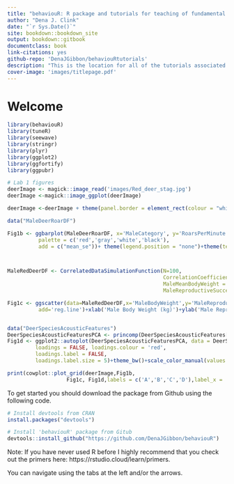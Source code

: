 ```yaml
--- 
title: "behaviouR: R package and tutorials for teaching of fundamental concepts in behavior and ecology"
author: "Dena J. Clink"
date: "`r Sys.Date()`"
site: bookdown::bookdown_site
output: bookdown::gitbook
documentclass: book
link-citations: yes
github-repo: 'DenaJGibbon/behaviouRtutorials'
description: "This is the location for all of the tutorials associated with the behaviouR R package."
cover-image: 'images/titlepage.pdf'
---
```


# Welcome {-}
```r
library(behaviouR)
library(tuneR)
library(seewave)
library(stringr)
library(plyr)
library(ggplot2)
library(ggfortify)
library(ggpubr)

# Lab 1 figures
deerImage <- magick::image_read('images/Red_deer_stag.jpg')
deerImage <-magick::image_ggplot(deerImage)

deerImage <-deerImage + theme(panel.border = element_rect(colour = "white", fill=NA, size=20))

data("MaleDeerRoarDF")

Fig1b <- ggbarplot(MaleDeerRoarDF, x='MaleCategory', y='RoarsPerMinute', fill = 'MaleCategory',
          palette = c('red','gray','white','black'),
          add = c("mean_se"))+ theme(legend.position = "none")+theme(text = element_text(size=10))



MaleRedDeerDF <- CorrelatedDataSimulationFunction(N=100, 
                                                  CorrelationCoefficient= 0.45,
                                                  MaleMeanBodyWeight = 125,
                                                  MaleReproductiveSuccess = 3)

Fig1c <- ggscatter(data=MaleRedDeerDF,x='MaleBodyWeight',y='MaleReproductiveSuccess',
          add='reg.line')+xlab('Male Body Weight (kg)')+ylab('Male Reproductive Success')


data("DeerSpeciesAcousticFeatures")
DeerSpeciesAcousticFeaturesPCA <- princomp(DeerSpeciesAcousticFeatures[,-c(4)])
Fig1d <- ggplot2::autoplot(DeerSpeciesAcousticFeaturesPCA, data = DeerSpeciesAcousticFeatures, colour = 'Class',
         loadings = FALSE, loadings.colour = 'red',
         loadings.label = FALSE,
         loadings.label.size = 5)+theme_bw()+scale_color_manual(values = c('red','gray','black'))

print(cowplot::plot_grid(deerImage,Fig1b,
                   Fig1c, Fig1d,labels = c('A','B','C','D'),label_x = .92))

```

To get started you should download the package from Github using the following code.
```r
# Install devtools from CRAN
install.packages("devtools")

# Install 'behaviouR' package from Gitub
devtools::install_github("https://github.com/DenaJGibbon/behaviouR")

```

Note: If you have never used R before I highly recommend that you check out the primers here: https://rstudio.cloud/learn/primers. 

You can navigate using the tabs at the left and/or the arrows.
